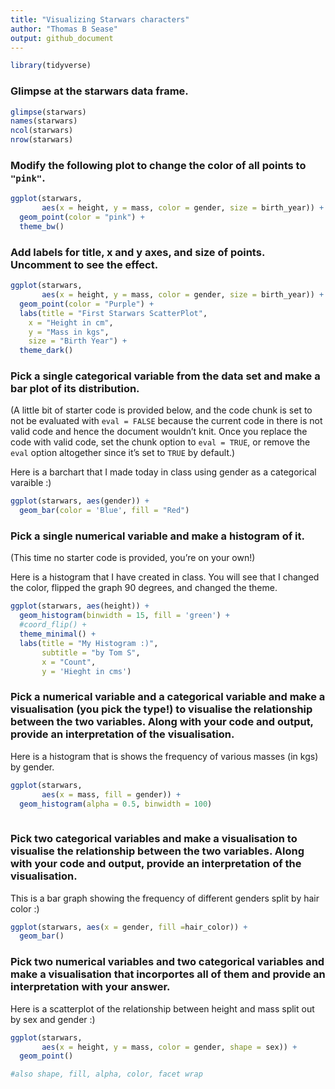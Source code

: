 ```yaml
---
title: "Visualizing Starwars characters"
author: "Thomas B Sease"
output: github_document
---
```


```r
library(tidyverse)
```

### Glimpse at the starwars data frame.

```r
glimpse(starwars)
names(starwars)
ncol(starwars)
nrow(starwars)
```

### Modify the following plot to change the color of all points to `"pink"`.

```r
ggplot(starwars, 
       aes(x = height, y = mass, color = gender, size = birth_year)) +
  geom_point(color = "pink") +
  theme_bw()
```

### Add labels for title, x and y axes, and size of points. Uncomment to see the effect.

```r
ggplot(starwars, 
       aes(x = height, y = mass, color = gender, size = birth_year)) +
  geom_point(color = "Purple") +
  labs(title = "First Starwars ScatterPlot",
    x = "Height in cm", 
    y = "Mass in kgs", 
    size = "Birth Year") +
  theme_dark()
```

### Pick a single categorical variable from the data set and make a bar plot of its distribution.

(A little bit of starter code is provided below, and the code chunk is set to not be evaluated with `eval = FALSE` because the current code in there is not valid code and hence the document wouldn't knit. Once you replace the code with valid code, set the chunk option to `eval = TRUE`, or remove the `eval` option altogether since it's set to `TRUE` by default.)

Here is a barchart that I made today in class using gender as a categorical varaible :)
```r
ggplot(starwars, aes(gender)) +
  geom_bar(color = 'Blue', fill = "Red")
```

### Pick a single numerical variable and make a histogram of it.

(This time no starter code is provided, you're on your own!)

Here is a histogram that I have created in class. You will see that I changed the color, flipped the graph 90 degrees, and changed the theme.  
```r
ggplot(starwars, aes(height)) +
  geom_histogram(binwidth = 15, fill = 'green') +
  #coord_flip() +
  theme_minimal() +
  labs(title = "My Histogram :)",
       subtitle = "by Tom S",
       x = "Count", 
       y = 'Hieght in cms')

```

### Pick a numerical variable and a categorical variable and make a visualisation (you pick the type!) to visualise the relationship between the two variables. Along with your code and output, provide an interpretation of the visualisation.

Here is a histogram that is shows the frequency of various masses (in kgs) by gender. 
```r
ggplot(starwars, 
       aes(x = mass, fill = gender)) +
  geom_histogram(alpha = 0.5, binwidth = 100)
  
```

### Pick two categorical variables and make a visualisation to visualise the relationship between the two variables. Along with your code and output, provide an interpretation of the visualisation.

This is a bar graph showing the frequency of different genders split by hair color :)
```r
ggplot(starwars, aes(x = gender, fill =hair_color)) +
  geom_bar()

```

### Pick two numerical variables and two categorical variables and make a visualisation that incorportes all of them and provide an interpretation with your answer.

Here is a scatterplot of the relationship between height and mass split out by sex and gender :) 
```r
ggplot(starwars, 
       aes(x = height, y = mass, color = gender, shape = sex)) +
  geom_point() 

#also shape, fill, alpha, color, facet wrap


```
